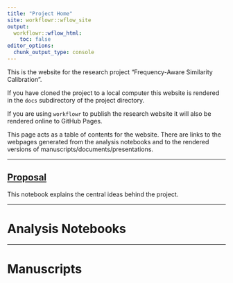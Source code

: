 ```yaml
---
title: "Project Home"
site: workflowr::wflow_site
output:
  workflowr::wflow_html:
    toc: false
editor_options:
  chunk_output_type: console
---
```


This is the website for the research project "Frequency-Aware Similarity Calibration".

If you have cloned the project to a local computer
this website is rendered in the `docs` subdirectory of the project directory.

If you are using `workflowr` to publish the research website
it will also be rendered online to GitHub Pages.

This page acts as a table of contents for the website.
There are links to the webpages generated from the analysis notebooks
and to the rendered versions of manuscripts/documents/presentations.

---

## [Proposal](proposal.html) {-}  
   This notebook explains the central ideas behind the project.

---

# Analysis Notebooks {-}

---

# Manuscripts {-}

